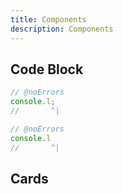 ```yaml
---
title: Components
description: Components
---
```


## Code Block

```js
// @noErrors
console.l;
//       ^|
```

```ts twoslash
// @noErrors
console.l
//       ^|
```

## Cards

<Cards>
  <Card title="Learn more about Next.js" href="https://nextjs.org/docs" />
  <Card title="Learn more about Fumadocs" href="https://fumadocs.vercel.app" />
</Cards>
